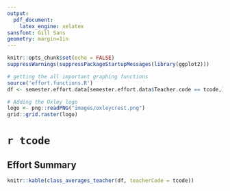 ```yaml
---
output: 
  pdf_document:
    latex_engine: xelatex
sansfont: Gill Sans
geometry: margin=1in
---
```


```r
knitr::opts_chunk$set(echo = FALSE)
suppressWarnings(suppressPackageStartupMessages(library(ggplot2)))
```

``` r
# getting the all important graphing functions
source('effort.functions.R')
df <- semester.effort.data[semester.effort.data$Teacher.code == tcode,]
```

``` r
# Adding the Oxley logo
logo <- png::readPNG("images/oxleycrest.png")
grid::grid.raster(logo)
```

# `r tcode`

## Effort Summary

``` r
knitr::kable(class_averages_teacher(df, teacherCode = tcode))
```